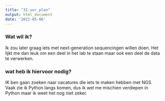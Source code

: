 ```yaml
---
title: "32_uur_plan"
output: html_document
date: '2022-05-06'
---
```


### Wat wil ik?

Ik zou later graag iets met next-generation sequencingen willen doen.
Het lijkt me dan leuk om een deel in het lab te staan maar ook een deel de data te verwerken.

### wat heb ik hiervoor nodig?

IK ben gaan zoeken naar vacatures die iets te maken hebben met NGS.
Vaak zie ik Python langs komen, dus ik wel me mischien verdiepen in Python maar ik weet het nog niet zeker.